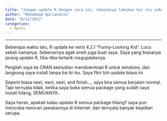 ```yaml
---
title: "Jangan update R dengan cara ini. Sebaiknya lakukan hal ini sebelum menyesal"
author: "Muhammad Apriandito"
date: "8/12/2022"
categories:
  - Opini
---
```


------------------------------------------------------------------------

Beberapa waktu lalu, R update ke versi 4.2.1 "Funny-Looking Kid". Lucu sekali namanya. Sebenarnya agak aneh juga buat saya. Saya yang biasanya jarang update R, tiba-tiba tertarik megupdatenya.

Pergilah saya ke CRAN kemudian mendownload R untuk windows, dan langsung saya install tanpa ba-bi-bu. Saya fikir toh update biasa ini.

Seperti biasa next, next, next, and finish..., saya kira semua berjalan normal. Tapi ternyata tidak, ketika saya buka semua package yang sudah saya install hilang, SEMUANYA..

Saya heran, apakah kalau update R semua package hilang? saya pun mencoba mencari jawabannya di Internet. dan ternyata banyak kejadian serupa.
